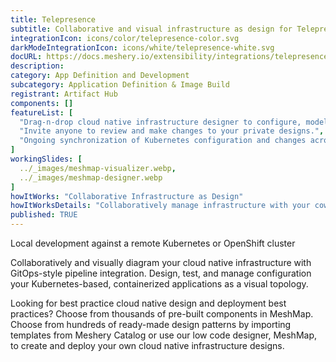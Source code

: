 ```yaml
---
title: Telepresence
subtitle: Collaborative and visual infrastructure as design for Telepresence
integrationIcon: icons/color/telepresence-color.svg
darkModeIntegrationIcon: icons/white/telepresence-white.svg
docURL: https://docs.meshery.io/extensibility/integrations/telepresence
description: 
category: App Definition and Development
subcategory: Application Definition & Image Build
registrant: Artifact Hub
components: []
featureList: [
  "Drag-n-drop cloud native infrastructure designer to configure, model, and deploy your workloads.",
  "Invite anyone to review and make changes to your private designs.",
  "Ongoing synchronization of Kubernetes configuration and changes across any number of clusters."
]
workingSlides: [
  ../_images/meshmap-visualizer.webp,
  ../_images/meshmap-designer.webp
]
howItWorks: "Collaborative Infrastructure as Design"
howItWorksDetails: "Collaboratively manage infrastructure with your coworkers synchronously sharing the same designs."
published: TRUE
---
```

<p>
Local development against a remote Kubernetes or OpenShift cluster
</p>
<p>
    Collaboratively and visually diagram your cloud native infrastructure with GitOps-style pipeline integration. Design, test, and manage configuration your Kubernetes-based, containerized applications as a visual topology.
</p>
<p>
    Looking for best practice cloud native design and deployment best practices? Choose from thousands of pre-built components in MeshMap. Choose from hundreds of ready-made design patterns by importing templates from Meshery Catalog or use our low code designer, MeshMap, to create and deploy your own cloud native infrastructure designs.
</p>
